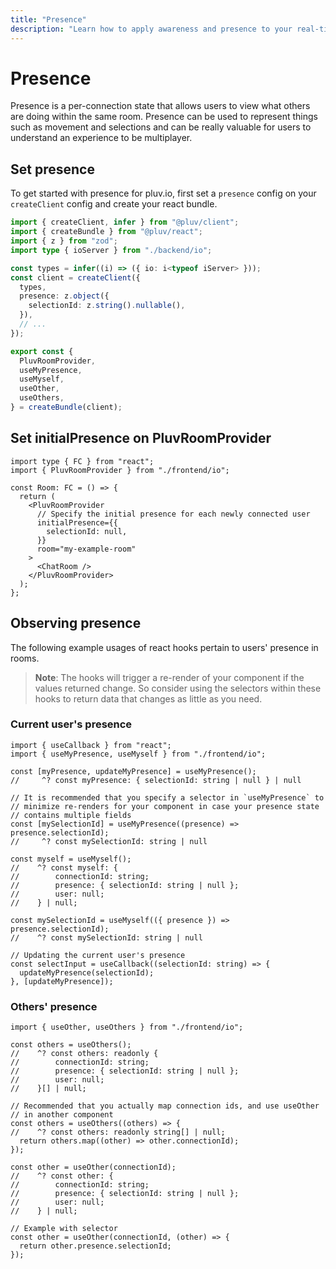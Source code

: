 ```yaml
---
title: "Presence"
description: "Learn how to apply awareness and presence to your real-time applications with @pluv/react"
---
```


# Presence

Presence is a per-connection state that allows users to view what others are doing within the same room. Presence can be used to represent things such as movement and selections and can be really valuable for users to understand an experience to be multiplayer.

## Set presence

To get started with presence for pluv.io, first set a `presence` config on your `createClient` config and create your react bundle.

```ts
import { createClient, infer } from "@pluv/client";
import { createBundle } from "@pluv/react";
import { z } from "zod";
import type { ioServer } from "./backend/io";

const types = infer((i) => ({ io: i<typeof iServer> }));
const client = createClient({
  types,
  presence: z.object({
    selectionId: z.string().nullable(),
  }),
  // ...
});

export const {
  PluvRoomProvider,
  useMyPresence,
  useMyself,
  useOther,
  useOthers,
} = createBundle(client);
```

## Set initialPresence on PluvRoomProvider

```tsx
import type { FC } from "react";
import { PluvRoomProvider } from "./frontend/io";

const Room: FC = () => {
  return (
    <PluvRoomProvider
      // Specify the initial presence for each newly connected user
      initialPresence={{
        selectionId: null,
      }}
      room="my-example-room"
    >
      <ChatRoom />
    </PluvRoomProvider>
  );
};
```

## Observing presence

The following example usages of react hooks pertain to users' presence in rooms.

> **Note**: The hooks will trigger a re-render of your component if the values returned change. So consider using the selectors within these hooks to return data that changes as little as you need.

### Current user's presence

```tsx
import { useCallback } from "react";
import { useMyPresence, useMyself } from "./frontend/io";

const [myPresence, updateMyPresence] = useMyPresence();
//     ^? const myPresence: { selectionId: string | null } | null

// It is recommended that you specify a selector in `useMyPresence` to
// minimize re-renders for your component in case your presence state
// contains multiple fields
const [mySelectionId] = useMyPresence((presence) => presence.selectionId);
//     ^? const mySelectionId: string | null

const myself = useMyself();
//    ^? const myself: {
//        connectionId: string;
//        presence: { selectionId: string | null };
//        user: null;
//    } | null;

const mySelectionId = useMyself(({ presence }) => presence.selectionId);
//    ^? const mySelectionId: string | null

// Updating the current user's presence
const selectInput = useCallback((selectionId: string) => {
  updateMyPresence(selectionId);
}, [updateMyPresence]);
```

### Others' presence

```tsx
import { useOther, useOthers } from "./frontend/io";

const others = useOthers();
//    ^? const others: readonly {
//        connectionId: string;
//        presence: { selectionId: string | null };
//        user: null;
//    }[] | null;

// Recommended that you actually map connection ids, and use useOther
// in another component
const others = useOthers((others) => {
//    ^? const others: readonly string[] | null;
  return others.map((other) => other.connectionId);
});

const other = useOther(connectionId);
//    ^? const other: {
//        connectionId: string;
//        presence: { selectionId: string | null };
//        user: null;
//    } | null;

// Example with selector
const other = useOther(connectionId, (other) => {
  return other.presence.selectionId;
});
```
